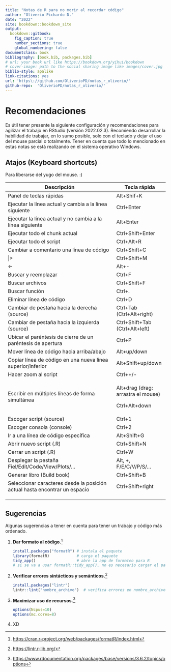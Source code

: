 ```yaml
---
title: "Notas de R para no morir al recordar código"
author: "Oliverio Pichardo D."
date: "2022"
site: bookdown::bookdown_site
output:
  bookdown::gitbook:
    fig_caption: true
    number_sections: true
    global_numbering: false
documentclass: book
bibliography: [book.bib, packages.bib]
# url: your book url like https://bookdown.org/yihui/bookdown
# cover-image: path to the social sharing image like images/cover.jpg
biblio-style: apalike
link-citations: yes
url: 'https\://github.com/OliverioPD/notas_r_oliverio/'
github-repo:  'OliverioPD/notas_r_oliverio/'
---
```


# Recomendaciones

Es útil tener presente la siguiente configuración y recomendaciones para agilizar el trabajo en RStudio (versión 2022.02.3). Recomiendo desarrollar la habilidad de trabajar, en lo sumo posible, solo con el teclado y dejar el uso del mouse parcial o totalmente. Tener en cuenta que todo lo mencionado en estas notas se está realizando en el sistema operativo Windows.

## Atajos (Keyboard shortcuts)

Para liberarse del yugo del mouse. :)

+----------------------------------------------------------------------------+------------------------------------+
| Descripción                                                                | Tecla rápida                       |
+============================================================================+====================================+
| Panel de teclas rápidas                                                    | Alt+Shif+K                         |
+----------------------------------------------------------------------------+------------------------------------+
| Ejecutar la línea actual y cambia a la línea siguiente                     | Ctrl+Enter                         |
+----------------------------------------------------------------------------+------------------------------------+
| Ejecutar la línea actual y no cambia a la línea siguiente                  | Alt+Enter                          |
+----------------------------------------------------------------------------+------------------------------------+
| Ejecutar todo el chunk actual                                              | Ctrl+Shift+Enter                   |
+----------------------------------------------------------------------------+------------------------------------+
| Ejecutar todo el script                                                    | Ctrl+Alt+R                         |
+----------------------------------------------------------------------------+------------------------------------+
| Cambiar a comentario una línea de código                                   | Ctrl+Shift+C                       |
+----------------------------------------------------------------------------+------------------------------------+
| \|\>                                                                       | Ctrl+Shift+M                       |
+----------------------------------------------------------------------------+------------------------------------+
| \<-                                                                        | | Alt+-                            |
+----------------------------------------------------------------------------+------------------------------------+
| Buscar y reemplazar                                                        | Ctrl+F                             |
+----------------------------------------------------------------------------+------------------------------------+
| Buscar archivos                                                            | Ctrl+Shift+F                       |
+----------------------------------------------------------------------------+------------------------------------+
| Buscar función                                                             | Ctrl+.                             |
+----------------------------------------------------------------------------+------------------------------------+
| Eliminar línea de código                                                   | Ctrl+D                             |
+----------------------------------------------------------------------------+------------------------------------+
| Cambiar de pestaña hacia la derecha (source)                               | Ctrl+Tab (Ctrl+Alt+right)          |
+----------------------------------------------------------------------------+------------------------------------+
| Cambiar de pestaña hacia la izquierda (source)                             | Ctrl+Shift+Tab (Ctrl+Alt+left)     |
+----------------------------------------------------------------------------+------------------------------------+
| Ubicar el paréntesis de cierre de un paréntesis de apertura                | Ctrl+P                             |
+----------------------------------------------------------------------------+------------------------------------+
| Mover línea de código hacia arriba/abajo                                   | Alt+up/down                        |
+----------------------------------------------------------------------------+------------------------------------+
| Copiar línea de código en una nueva línea superior/inferior                | Alt+Shift+up/down                  |
+----------------------------------------------------------------------------+------------------------------------+
| Hacer zoom al script                                                       | Ctrl++/-                           |
+----------------------------------------------------------------------------+------------------------------------+
| Escribir en múltiples líneas de forma simultánea                           | Alt+drag (drag: arrastra el mouse) |
|                                                                            |                                    |
|                                                                            | Ctrl+Alt+down                      |
+----------------------------------------------------------------------------+------------------------------------+
| Escoger script (source)                                                    | Ctrl+1                             |
+----------------------------------------------------------------------------+------------------------------------+
| Escoger consola (console)                                                  | Ctrl+2                             |
+----------------------------------------------------------------------------+------------------------------------+
| Ir a una línea de código específica                                        | Alt+Shift+G                        |
+----------------------------------------------------------------------------+------------------------------------+
| Abrir nuevo script (.R)                                                    | Ctrl+Shift+N                       |
+----------------------------------------------------------------------------+------------------------------------+
| Cerrar un script (.R)                                                      | Ctrl+W                             |
+----------------------------------------------------------------------------+------------------------------------+
| Desplegar la pestaña Fiel/Edit/Code/View/Plots/...                         | Alt, +, F/E/C/V/P/S/...            |
+----------------------------------------------------------------------------+------------------------------------+
| Generar libro (Build book)                                                 | Ctrl+Shift+B                       |
+----------------------------------------------------------------------------+------------------------------------+
| Seleccionar caracteres desde la posición actual hasta encontrar un espacio | Ctrl+Shift+right                   |
+----------------------------------------------------------------------------+------------------------------------+
|                                                                            |                                    |
+----------------------------------------------------------------------------+------------------------------------+
|                                                                            |                                    |
+----------------------------------------------------------------------------+------------------------------------+
|                                                                            |                                    |
+----------------------------------------------------------------------------+------------------------------------+

## Sugerencias

Algunas sugerencias a tener en cuenta para tener un trabajo y código más ordenado.

1.  **Dar formato al código.**[^index-1]

    ```r
    install.packages("formatR") # instala el paquete
    library(formatR)            # carga el paquete
    tidy_app()                  # abre la app de formateo para R
    # si se va a usar formatR::tidy_app(), no es necesario cargar el paquete
    ```

2.  **Verificar errores sintácticos y semánticos.**[^index-2]

    ```r
    install.packages("lintr")
    lintr::lint("nombre_archivo")  # verifica errores en nombre_archivo.R (.Rmd)
    ```

3.  **Maximizar uso de recursos.**[^index-3]

    ```r
    options(Ncpus=10)
    options(mc.cores=8)
    ```

4.  XD

[^index-1]: <https://cran.r-project.org/web/packages/formatR/index.html>

[^index-2]: <https://lintr.r-lib.org/>

[^index-3]: <https://www.rdocumentation.org/packages/base/versions/3.6.2/topics/options>
